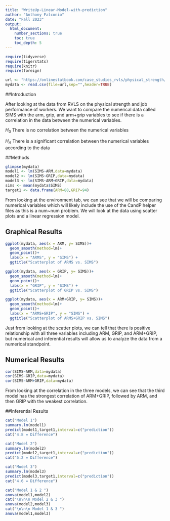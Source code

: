 ```yaml
---
title: "WriteUp-Linear-Model-with-prediction"
author: "Anthony Falconio"
date: "Fall 2023"
output: 
  html_document:
    number_sections: true
    toc: true
    toc_depth: 5
---
```



```r
require(tidyverse)
require(tigerstats)
require(knitr)
require(foreign)
```

```r
url <- "https://onlinestatbook.com/case_studies_rvls/physical_strength/data.txt"
mydata <- read.csv(file=url,sep="",header=TRUE)
```

##Introduction

After looking at the data from RVLS on the physical strength and job performance of workers. We want to compare the numerical data called SIMS with the arm, grip, and arm+grip variables to see if there is a correlation in the data between the numerical variables.

$H_0$ There is no correlation between the numerical variables

$H_A$ There is a significant correlation between the numerical variables according to the data

##Methods

```r
glimpse(mydata)
model1 <- lm(SIMS~ARM,data=mydata)
model2 <- lm(SIMS~GRIP,data=mydata)
model3 <- lm(SIMS~ARM+GRIP,data=mydata)
sims <- mean(mydata$SIMS)
target1 <- data.frame(ARM=88,GRIP=94)
```
From looking at the environment tab, we can see that we will be comparing numerical variables which will likely include the use of the CandP helper files as this is a num~num problem. We will look at the data using scatter plots and a linear regression model.

## Graphical Results

```r
ggplot(mydata, aes(x = ARM, y= SIMS))+
  geom_smooth(method=lm)+
  geom_point()+
  labs(x = "ARMS", y = "SIMS") +
  ggtitle("Scatterplot of ARMS vs. SIMS")

ggplot(mydata, aes(x = GRIP, y= SIMS))+
  geom_smooth(method=lm)+
  geom_point()+
  labs(x = "GRIP", y = "SIMS") +
  ggtitle("Scatterplot of GRIP vs. SIMS")

ggplot(mydata, aes(x = ARM+GRIP, y= SIMS))+
  geom_smooth(method=lm)+
  geom_point()+
  labs(x = "ARMS+GRIP", y = "SIMS") +
  ggtitle("Scatterplot of ARMS+GRIP vs. SIMS")
```

Just from looking at the scatter plots, we can tell that there is positive relationship  with all three variables including ARM, GRIP, and ARM+GRIP, but numerical and inferential results will allow us to analyze the data from a numerical standpoint.

## Numerical Results
```r
cor(SIMS~ARM,data=mydata)
cor(SIMS~GRIP,data=mydata)
cor(SIMS~ARM+GRIP,data=mydata)
```

From looking at the correlation in the three models, we can see that the third model has the strongest correlation of ARM+GRIP, followed by ARM, and then GRIP with the weakest correlation.


##Inferential Results
```r
cat("Model 1")
summary.lm(model1)
predict(model1,target1,interval=c("prediction"))
cat("4.8 = Difference")

cat("Model 2")
summary.lm(model2)
predict(model2,target1,interval=c("prediction"))
cat("5.2 = Difference")

cat("Model 3")
summary.lm(model3)
predict(model3,target1,interval=c("prediction"))
cat("4.6 = Difference")
```



```r
cat("Model 1 & 2 ")
anova(model1,model2)
cat("\n\n\n Model 2 & 3 ")
anova(model2,model3)
cat("\n\n\n Model 1 & 3 ")
anova(model1,model3)
```




